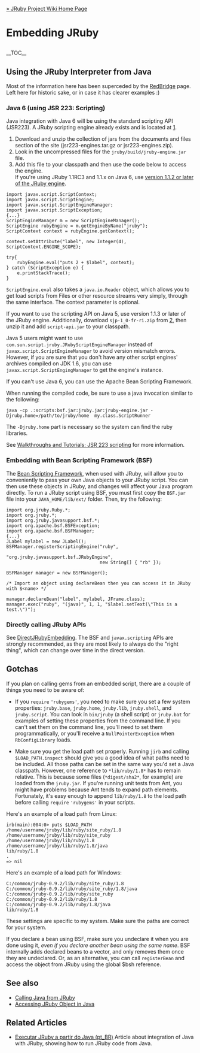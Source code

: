 [[Home|&raquo; JRuby Project Wiki Home Page]]
<h1>Embedding JRuby</h1>
__TOC__

==Using the JRuby Interpreter from Java==

Most of the information here has been superceded by the [[RedBridge]] page.  Left here for historic sake, or in case it has clearer examples :)

===Java 6 (using JSR 223: Scripting) ===

Java integration with Java 6 will be using the standard scripting API (JSR223).  A JRuby scripting engine already exists and is located at [https://scripting.dev.java.net/]. 
#Download and unzip the collection of jars from the documents and files section of the site (jsr223-engines.tar.gz or jsr223-engines.zip). 
# Look in the uncompressed files for the <tt>jruby/build/jruby-engine.jar</tt> file.
# Add this file to your classpath and then use the code below to access the engine.<br/> If you're using JRuby 1.1RC3 and 1.1.x on Java 6, use [https://scripting.dev.java.net/servlets/ProjectDocumentList?folderID=8848&expandFolder=8848&folderID=0 version 1.1.2 or later of the JRuby engine].

<pre name="java">
import javax.script.ScriptContext;
import javax.script.ScriptEngine;
import javax.script.ScriptEngineManager;
import javax.script.ScriptException;
{...}
ScriptEngineManager m = new ScriptEngineManager();
ScriptEngine rubyEngine = m.getEngineByName("jruby");
ScriptContext context = rubyEngine.getContext();

context.setAttribute("label", new Integer(4), ScriptContext.ENGINE_SCOPE);

try{
    rubyEngine.eval("puts 2 + $label", context);
} catch (ScriptException e) {
    e.printStackTrace();
}
</pre>

<tt>ScriptEngine.eval</tt> also takes a <tt>java.io.Reader</tt> object, which allows you to get load scripts from Files or other resource streams very simply, through the same interface.  The context parameter is optional.

If you want to use the scripting API on Java 5, use version 1.1.3 or later of the JRuby engine. Additionally, download <tt>sjp-1_0-fr-ri.zip</tt> from [http://www.jcp.org/en/jsr/detail?id=223], then unzip it and add <tt>script-api.jar</tt> to your classpath. 

Java 5 users might want to use <tt>com.sun.script.jruby.JRubyScriptEngineManager</tt> instead of <tt>javax.script.ScriptEngineManager</tt> to avoid version mismatch errors. However, if you are sure that you don't have any other script engines' archives compiled on JDK 1.6, you can use <tt>javax.script.ScriptEngingManager</tt> to get the engine's instance.

If you can't use Java 6, you can use the Apache Bean Scripting Framework.

When running the compiled code, be sure to use a java invocation similar to the following:

 java -cp .:scripts:bsf.jar:jruby.jar:jruby-engine.jar -Djruby.home=/path/to/jruby/home  my.class.ScriptRunner

The <tt>-Djruby.home</tt> part is necessary so the system can find the ruby libraries.

See [http://wiki.jruby.org/wiki/Walkthroughs_and_Tutorials#JSR_223_scripting Walkthroughs and Tutorials: JSR 223 scripting] for more information.

===Embedding with Bean Scripting Framework (BSF) ===
The [https://github.com/jruby/jruby/wiki/BeanScriptingFramework Bean Scripting Framework], when used with JRuby, will allow you to conveniently to pass your own Java objects to your JRuby script. You can then use these objects in JRuby, and changes will affect your Java program directly. To run a JRuby script using BSF, you must first copy the <tt>BSF.jar</tt> file into your <tt>JAVA_HOME/lib/ext/</tt> folder. Then, try the following:
<pre name="java">
import org.jruby.Ruby.*;
import org.jruby.*;
import org.jruby.javasupport.bsf.*;
import org.apache.bsf.BSFException;
import org.apache.bsf.BSFManager;
{...}
JLabel mylabel = new JLabel();
BSFManager.registerScriptingEngine("ruby", 
                                   "org.jruby.javasupport.bsf.JRubyEngine", 
                                   new String[] { "rb" });

BSFManager manager = new BSFManager();

/* Import an object using declareBean then you can access it in JRuby with $<name> */
 
manager.declareBean("label", mylabel, JFrame.class);
manager.exec("ruby", "(java)", 1, 1, "$label.setText(\"This is a test.\")");
</pre>

===Directly calling JRuby APIs===
See [[DirectJRubyEmbedding]]. The BSF and <tt>javax.scripting</tt> APIs are strongly recommended, as they are most likely to always do the "right thing", which can change over time in the direct version.

==Gotchas==
If you plan on calling gems from an embedded script, there are a couple of things you need to be aware of: 

* If you <tt>require</tt> <tt>'rubygems'</tt>, you need to make sure you set a few system properties: <tt>jruby.base</tt>, <tt>jruby.home</tt>, <tt>jruby.lib</tt>, <tt>jruby.shell</tt>, and <tt>jruby.script</tt>. You can look in <tt>bin/jruby</tt> (a shell script) or <tt>jruby.bat</tt> for examples of setting these properties from the command line. If you can't set them on the command line, you'll need to set them programmatically, or you'll receive a <tt>NullPointerException</tt> when <tt>RbConfigLibrary</tt> loads.

* Make sure you get the load path set properly. Running <tt>jirb</tt> and calling <tt>$LOAD_PATH.inspect</tt> should give you a good idea of what paths need to be included. All those paths can be set in the same way you'd set a Java classpath. However, one reference to <tt>*lib/ruby/1.8*</tt> has to remain relative. This is because some files (<tt>*digest/sha2*</tt>, for example) are loaded from the <tt>jruby.jar</tt>. If you're running unit tests from Ant, you might have problems because Ant tends to expand path elements. Fortunately, it's easy enough to append <tt>lib/ruby/1.8</tt> to the load path before calling <tt>require</tt> <tt>'rubygems'</tt> in your scripts.

Here's an example of a load path from Linux:
<pre>
irb(main):004:0> puts $LOAD_PATH
/home/username/jruby/lib/ruby/site_ruby/1.8
/home/username/jruby/lib/ruby/site_ruby
/home/username/jruby/lib/ruby/1.8
/home/username/jruby/lib/ruby/1.8/java
lib/ruby/1.8
.
=> nil
</pre>

Here's an example of a load path for Windows:
<pre>
C:/common/jruby-0.9.2/lib/ruby/site_ruby/1.8
C:/common/jruby-0.9.2/lib/ruby/site_ruby/1.8/java
C:/common/jruby-0.9.2/lib/ruby/site_ruby
C:/common/jruby-0.9.2/lib/ruby/1.8
C:/common/jruby-0.9.2/lib/ruby/1.8/java
lib/ruby/1.8
</pre>

These settings are specific to my system. Make sure the paths are correct for your system.

If you declare a bean using BSF, make sure you undeclare it when you are done using it, ''even if you declare another bean using the same name''. BSF internally adds declared beans to a vector, and only removes them once they are undeclared.  Or, as an alternative, you can call <tt>registerBean</tt> and access the object from JRuby using the global $bsh reference.

==See also==
* [https://github.com/jruby/jruby/wiki/CallingJavaFromJRuby Calling Java from JRuby]
* [[Accessing JRuby Object in Java]]

==Related Articles==
* [http://leandrosilva.com.br/2008/08/14/executar-jruby-a-partir-do-java Executar JRuby a partir do Java (pt_BR)] Article about integration of Java with JRuby, showing how to run JRuby code from Java.
